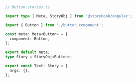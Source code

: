 ```ts
// Button.stories.ts

import type { Meta, StoryObj } from '@storybook/angular';

import { Button } from './button.component';

const meta: Meta<Button> = {
  component: Button,
};

export default meta;
type Story = StoryObj<Button>;

export const Text: Story = {
  args: {},
};
```
